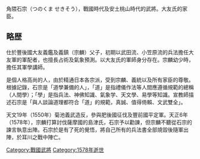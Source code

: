 {{multiple issues|
{{copyedit|time=2016-10-17T10:16:28+00:00}}
{{dead end|time=2016-10-17T10:16:28+00:00}}
{{unreferenced|time=2016-10-17T10:16:28+00:00}}
}}
角隈石宗（つのくま せきそう），戰國時代及安土桃山時代的武將。大友氏的家臣。
 

== 略歴 ==
 
仕於豐後國大友義鑑及義鎮（宗麟）父子，初期以武田流、小笠原流的兵法擔任大友軍的軍配者，也擅長占術及氣象預測。以大友氏的軍師身分存在。宗麟幼少時，擔任其軍學講師。
 
是個人格高尚的人，由於精通日本各宗派，受到宗麟、義統以及所有家臣的尊敬。根據記錄，石宗是「道學兼備的人」，「道」是指禮儀作法等人間應遵循規範的總稱（人間學）；「學」是指兵法、神佛知識、氣象学、天文學、易學等知識。宣教師描述石宗是「與人談論道理都符合「道」的規範，真誠、值得倚賴、文武雙全」。
 
天文19年（1550年）菊池義武造反，參與肥後國征伐及豐前國平定軍。天正6年（1578年），宗麟打算討伐薩摩國的島津氏，石宗予以勸諫，但宗麟不聽從石宗的諫言執意出陣。石宗於是有了死的覺悟，將自己所有的兵法書全部燒毀後隨軍出陣，於耳川之戰中陣亡。

[[Category:戰國武將|Category:戰國武將]]
[[Category:1578年逝世|Category:1578年逝世]]
